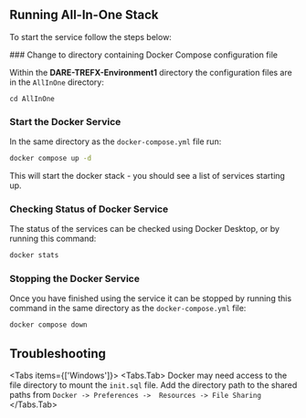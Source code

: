 
## Running All-In-One Stack

To start the service follow the steps below:

<Steps>
### Change to directory containing Docker Compose configuration file

Within the **DARE-TREFX-Environment1** directory the configuration files are in the
`AllInOne` directory:
```
cd AllInOne
```

### Start the Docker Service

In the same directory as the `docker-compose.yml` file run:
```bash copy
docker compose up -d
```
This will start the docker stack - you should see a list of services starting up.

### Checking Status of Docker Service

The status of the services can be checked using Docker Desktop,
or by running this command:
```bash copy
docker stats
```

### Stopping the Docker Service

Once you have finished using the service it can be stopped by
running this command in the same directory as the `docker-compose.yml` file:
```bash copy
docker compose down
```

</Steps>

## Troubleshooting

<Tabs items={['Windows']}>
  <Tabs.Tab>
    <Callout> Docker may need access to the file directory to mount the `init.sql` file.
    Add the directory path to the shared paths from `Docker -> Preferences -> 
    Resources -> File Sharing` </Callout>
  </Tabs.Tab>
</Tabs>

